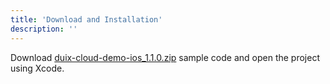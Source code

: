 ```yaml
---
title: 'Download and Installation'
description: ''
---
```


Download [duix-cloud-demo-ios_1.1.0.zip](https://digital-public.obs.cn-east-3.myhuaweicloud.com/duix/ios/duix-cloud-demo-ios_1.1.0.zip) sample code and open the project using Xcode.
